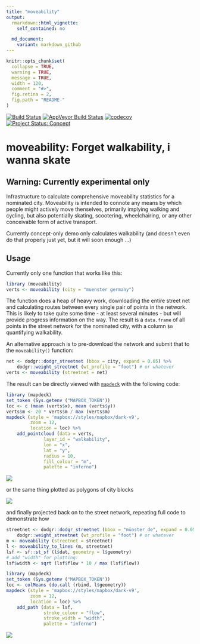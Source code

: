 ```yaml
---
title: "moveability"
output:
  rmarkdown::html_vignette:
    self_contained: no

  md_document:
    variant: markdown_github
---
```


<!-- README.md is generated from README.Rmd. Please edit that file -->

```r
knitr::opts_chunk$set(
  collapse = TRUE,
  warning = TRUE,
  message = TRUE,
  width = 120,
  comment = "#>",
  fig.retina = 2,
  fig.path = "README-"
)
```

[![Build Status](https://travis-ci.org/moveability/moveability.svg)](https://travis-ci.org/moveability/moveability) 
[![AppVeyor Build Status](https://ci.appveyor.com/api/projects/status/github/moveability/moveability?branch=master&svg=true)](https://ci.appveyor.com/project/moveability/moveability)
[![codecov](https://codecov.io/gh/moveability/moveability/branch/master/graph/badge.svg)](https://codecov.io/gh/moveability/moveability)
[![Project Status: Concept](http://www.repostatus.org/badges/latest/concept.svg)](http://www.repostatus.org/#concept)

# moveability: Forget walkability, i wanna skate

## Warning: Currently experimental only

Infrastructure to calculate comprehensive moveability statistics for a nominated
city. Moveability is intended to connote any means by which people might
actively move thenselves, primarily implying walking and cycling, but also
potentially skating, scootering, wheelchairing, or any other conceivable form of
active transport.

Currently concept-only demo only calculates walkability (and doesn't even do
that properly just yet, but it will soon enough ...)

## Usage

Currently only one function that works like this:
```r
library (moveability)
verts <- moveability (city = "muenster germany")
```
The function does a heap of heavy work, downloading the entire street net and
calculating routes between every single pair of points in the network. This
is likely to take quite some time - at least several minutes - but will provide
progress information on the way. The result is a `data.frame` of all points in
the street network for the nominated city, with a column `$m` quantifying
walkability.

An alternative approach is to pre-download the network and submit that to the
`moveability()` function:
```r
net <- dodgr::dodgr_streetnet (bbox = city, expand = 0.05) %>%
    dodgr::weight_streetnet (wt_profile = "foot") # or whatever
verts <- moveability (streetnet = net)
```

The result can be directly viewed with
[`mapdeck`](https://github.com/SymbolixAU/mapdeck) with the following code:

```r
library (mapdeck)
set_token (Sys.getenv ("MAPBOX_TOKEN"))
loc <- c (mean (verts$x), mean (verts$y))
verts$m <- 20 * verts$m / max (verts$m)
mapdeck (style = 'mapbox://styles/mapbox/dark-v9',
         zoom = 12,
         location = loc) %>%
    add_pointcloud (data = verts,
              layer_id = "walkability",
              lon = "x",
              lat = "y",
              radius = 10,
              fill_colour = "m",
              palette = "inferno")
```
![](demo.png)

or the same thing plotted as polygons of city blocks

![](demo-polygons.png)

and finally projected back on to the street network, repeating full code to
demonstrate how
```r
streetnet <- dodgr::dodgr_streetnet (bbox = "münster de", expand = 0.05) %>%
    dodgr::weight_streetnet (wt_profile = "foot") # or whatever
m <- moveability (streetnet = streetnet)
l <- moveability_to_lines (m, streetnet)
lsf <- sf::st_sf (l$dat, geometry = l$geometry)
# add "width" for plotting:
lsf$width <- sqrt (lsf$flow * 10 / max (lsf$flow))

library (mapdeck)
set_token (Sys.getenv ("MAPBOX_TOKEN"))
loc <- colMeans (do.call (rbind, l$geometry))
mapdeck (style = 'mapbox://styles/mapbox/dark-v9',
         zoom = 12,
         location = loc) %>%
    add_path (data = lsf,
              stroke_colour = "flow",
              stroke_width = "width",
              palette = "inferno")
```


![](demo-lines.png)
